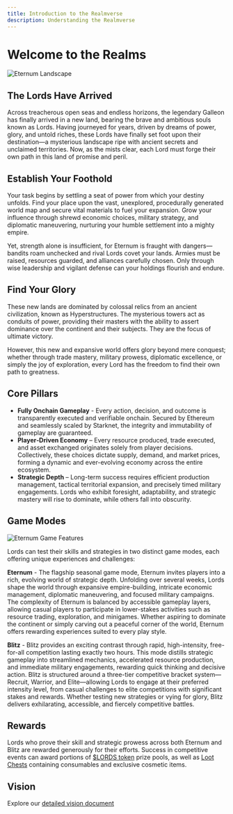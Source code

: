 ```yaml
---
title: Introduction to the Realmverse
description: Understanding the Realmverse
---
```


# Welcome to the Realms

<img src="/images/covers/01.png" alt="Eternum Landscape" className="w-full rounded-lg my-6" />

## The Lords Have Arrived

Across treacherous open seas and endless horizons, the legendary Galleon has finally arrived in a new land,
bearing the brave and ambitious souls known as Lords. Having journeyed for years, driven by dreams of power, glory, and
untold riches, these Lords have finally set foot upon their destination—a mysterious landscape ripe with ancient secrets
and unclaimed territories. Now, as the mists clear, each Lord must forge their own path in this land of promise and
peril.

## Establish Your Foothold

Your task begins by settling a seat of power from which your destiny unfolds. Find your place upon the vast, unexplored, procedurally generated world map and secure vital materials to fuel your
expansion. Grow your influence through shrewd economic choices, military strategy, and diplomatic maneuvering, nurturing
your humble settlement into a mighty empire.

Yet, strength alone is insufficient, for Eternum is fraught with dangers—bandits roam unchecked and rival Lords covet
your lands. Armies must be raised, resources guarded, and alliances carefully chosen. Only through wise leadership and
vigilant defense can your holdings flourish and endure.

## Find Your Glory

These new lands are dominated by colossal relics from an ancient civilization, known as Hyperstructures. 
The mysterious towers act as conduits of power, providing their masters with the ability to assert dominance
over the continent and their subjects. They are the focus of ultimate victory.

However, this new and expansive world offers glory beyond mere conquest; whether through trade mastery, military prowess,
diplomatic excellence, or simply the joy of exploration, every Lord has the freedom to find their own path to greatness.

## Core Pillars

- **Fully Onchain Gameplay** - Every action, decision, and outcome is transparently executed and
  verifiable onchain. Secured by Ethereum and seamlessly scaled by Starknet, the integrity and immutability of gameplay are guaranteed.
- **Player‑Driven Economy** – Every resource produced, trade executed, and asset exchanged originates solely from player
  decisions. Collectively, these choices dictate supply, demand, and market prices, forming a dynamic and ever-evolving economy
  across the entire ecosystem.
- **Strategic Depth** – Long-term success requires efficient production management, tactical territorial expansion, and precisely
  timed military engagements. Lords who exhibit foresight, adaptability, and strategic mastery will rise to dominate, while others
  fall into obscurity.

## Game Modes

<img src="/images/covers/02.png" alt="Eternum Game Features" className="w-full rounded-lg my-6" />

Lords can test their skills and strategies in two distinct game modes, each offering unique experiences and challenges:

**Eternum** - The flagship seasonal game mode, Eternum invites players into a rich, evolving world of strategic depth. Unfolding over several
 weeks, Lords shape the world through expansive empire-building, intricate economic management, diplomatic maneuvering, and focused military
 campaigns. The complexity of Eternum is balanced by accessible gameplay layers, allowing casual players to participate in lower-stakes activities
 such as resource trading, exploration, and minigames. Whether aspiring to dominate the continent or simply carving out a peaceful corner of the 
 world, Eternum offers rewarding experiences suited to every play style.

**Blitz** - Blitz provides an exciting contrast through rapid, high-intensity, free-for-all competition lasting exactly two hours. This 
 mode distills strategic gameplay into streamlined mechanics, accelerated resource production, and immediate military engagements, rewarding
 quick thinking and decisive action. Blitz is structured around a three-tier competitive bracket system—Recruit, Warrior, and Elite—allowing
 Lords to engage at their preferred intensity level, from casual challenges to elite competitions with significant stakes and rewards. Whether 
 testing new strategies or vying for glory, Blitz delivers exhilarating, accessible, and fiercely competitive battles.

## Rewards

Lords who prove their skill and strategic prowess across both Eternum and Blitz are rewarded generously for their efforts. Success in competitive 
events can award portions of [$LORDS token](/overview/lords) prize pools, as well as [Loot Chests](/overview/loot-chests) containing consumables and exclusive cosmetic items.

## Vision

Explore our
[detailed vision document](https://github.com/BibliothecaDAO/world-guide/blob/main/realms-world-guide-v1.0.0.pdf)

